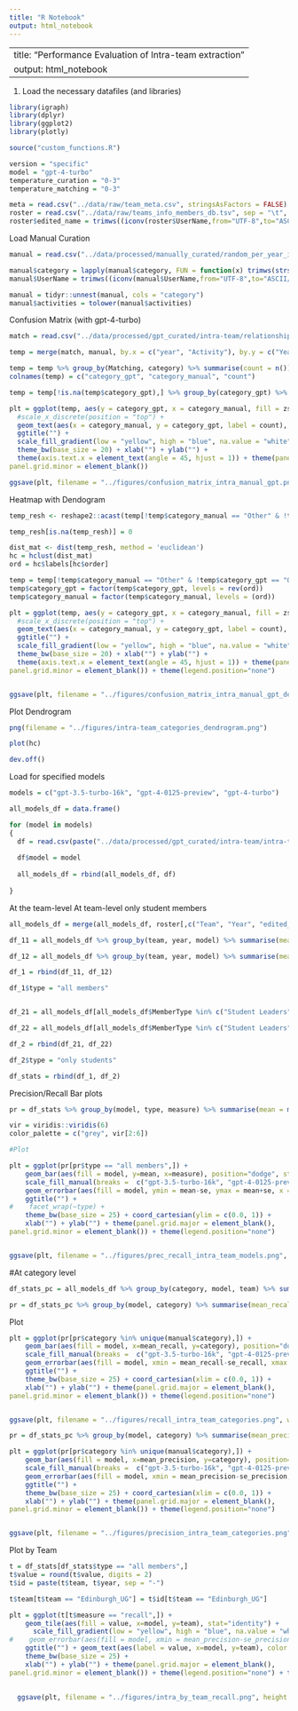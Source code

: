 ```yaml
---
title: "R Notebook"
output: html_notebook
---
```


---
title: "Performance Evaluation of Intra-team extraction"
output: html_notebook
---

  
1. Load the necessary datafiles (and libraries)

```r

library(igraph)
library(dplyr)
library(ggplot2)
library(plotly)

source("custom_functions.R")

version = "specific"
model = "gpt-4-turbo"
temperature_curation = "0-3"
temperature_matching = "0-3"

meta = read.csv("../data/raw/team_meta.csv", stringsAsFactors = FALSE)
roster = read.csv("../data/raw/teams_info_members_db.tsv", sep = "\t", stringsAsFactors = FALSE)
roster$edited_name = trimws((iconv(roster$UserName,from="UTF-8",to="ASCII//TRANSLIT")))


```


Load Manual Curation

```r

manual = read.csv("../data/processed/manually_curated/random_per_year_intra_team/intra-team_manual_annotated_new.csv", stringsAsFactors = FALSE)[,c("Year", "Team", "UserName", "MemberType", "activities", "category")]

manual$category = lapply(manual$category, FUN = function(x) trimws(strsplit(x, ",")[[1]])) 
manual$UserName = trimws((iconv(manual$UserName,from="UTF-8",to="ASCII//TRANSLIT")))

manual = tidyr::unnest(manual, cols = "category")
manual$activities = tolower(manual$activities)

```

Confusion Matrix (with gpt-4-turbo)

```r

match = read.csv("../data/processed/gpt_curated/intra-team/relationship_matching_manual.csv", stringsAsFactors = FALSE)

temp = merge(match, manual, by.x = c("year", "Activity"), by.y = c("Year", "activities"), all.y = TRUE)

temp = temp %>% group_by(Matching, category) %>% summarise(count = n())
colnames(temp) = c("category_gpt", "category_manual", "count")

temp = temp[!is.na(temp$category_gpt),] %>% group_by(category_gpt) %>% mutate(proportion = count/sum(count), zscore = (count-mean(count))/sd(count))

plt = ggplot(temp, aes(y = category_gpt, x = category_manual, fill = zscore)) + geom_tile(lwd = 1.5, linetype = 1) + theme_bw(base_size = 20) + 
  #scale_x_discrete(position = "top") +
  geom_text(aes(x = category_manual, y = category_gpt, label = count), color = "white") + 
  ggtitle("") + 
  scale_fill_gradient(low = "yellow", high = "blue", na.value = "white") +
  theme_bw(base_size = 20) + xlab("") + ylab("") + 
  theme(axis.text.x = element_text(angle = 45, hjust = 1)) + theme(panel.grid.major = element_blank(),
panel.grid.minor = element_blank())

ggsave(plt, filename = "../figures/confusion_matrix_intra_manual_gpt.png", width= 12, height = 10)

```

Heatmap with Dendogram

```r

temp_resh <- reshape2::acast(temp[!temp$category_manual == "Other" & !temp$category_gpt == "Other",], formula = category_gpt~category_manual, value.var = "proportion")

temp_resh[is.na(temp_resh)] = 0

dist_mat <- dist(temp_resh, method = 'euclidean')
hc = hclust(dist_mat)
ord = hc$labels[hc$order]

temp = temp[!temp$category_manual == "Other" & !temp$category_gpt == "Other",]
temp$category_gpt = factor(temp$category_gpt, levels = rev(ord))
temp$category_manual = factor(temp$category_manual, levels = (ord))

plt = ggplot(temp, aes(y = category_gpt, x = category_manual, fill = zscore)) + geom_tile(lwd = 1.5, linetype = 1) + theme_bw(base_size = 20) + 
  #scale_x_discrete(position = "top") +
  geom_text(aes(x = category_manual, y = category_gpt, label = count), color = "white") + 
  ggtitle("") + 
  scale_fill_gradient(low = "yellow", high = "blue", na.value = "white") +
  theme_bw(base_size = 20) + xlab("") + ylab("") + 
  theme(axis.text.x = element_text(angle = 45, hjust = 1)) + theme(panel.grid.major = element_blank(),
panel.grid.minor = element_blank()) + theme(legend.position="none")


ggsave(plt, filename = "../figures/confusion_matrix_intra_manual_gpt_dend_ordered.png", width= 12, height = 10)


```

Plot Dendrogram

```r

png(filename = "../figures/intra-team_categories_dendrogram.png")

plot(hc)

dev.off()

```


Load for specified models

```r

models = c("gpt-3.5-turbo-16k", "gpt-4-0125-preview", "gpt-4-turbo")

all_models_df = data.frame()

for (model in models)
{
  df = read.csv(paste("../data/processed/gpt_curated/intra-team/intra-team_merged_", version, "_", model, "_", temperature_matching, "_", temperature_curation, ".csv", sep = ""), stringsAsFactors = FALSE)
  
  df$model = model
  
  all_models_df = rbind(all_models_df, df)
  
}


```

At the team-level
At team-level only student members


```r

all_models_df = merge(all_models_df, roster[,c("Team", "Year", "edited_name", "MemberType")], by.x = c("team", "year", "member"), by.y = c("Team", "Year", "edited_name"), all.x = TRUE)

df_11 = all_models_df %>% group_by(team, year, model) %>% summarise(measure = "precision", value = sum(in_gpt == TRUE & in_manual == TRUE, na.rm = TRUE)/sum(in_gpt == TRUE, na.rm = TRUE))

df_12 = all_models_df %>% group_by(team, year, model) %>% summarise(measure = "recall", value = sum(in_gpt == TRUE & in_manual == TRUE, na.rm = TRUE)/sum(in_manual == TRUE, na.rm = TRUE))

df_1 = rbind(df_11, df_12)

df_1$type = "all members"


df_21 = all_models_df[all_models_df$MemberType %in% c("Student Leaders", "Student Members"),] %>% group_by(team, year, model) %>% summarise(measure = "precision", value = sum(in_gpt == TRUE & in_manual == TRUE, na.rm = TRUE)/sum(in_gpt == TRUE, na.rm = TRUE))

df_22 = all_models_df[all_models_df$MemberType %in% c("Student Leaders", "Student Members"),] %>% group_by(team, year, model) %>% summarise(measure = "recall", value = sum(in_gpt == TRUE & in_manual == TRUE, na.rm = TRUE)/sum(in_manual == TRUE, na.rm = TRUE))

df_2 = rbind(df_21, df_22)

df_2$type = "only students"

df_stats = rbind(df_1, df_2)

```

Precision/Recall Bar plots

```r

pr = df_stats %>% group_by(model, type, measure) %>% summarise(mean = mean(value, na.rm = TRUE), se = se(value))

vir = viridis::viridis(6)
color_palette = c("grey", vir[2:6])

#Plot

plt = ggplot(pr[pr$type == "all members",]) + 
    geom_bar(aes(fill = model, y=mean, x=measure), position="dodge", stat="identity") +
    scale_fill_manual(breaks =  c("gpt-3.5-turbo-16k", "gpt-4-0125-preview", "gpt-4-turbo"), values = (color_palette[c(3,4,5)])) +
    geom_errorbar(aes(fill = model, ymin = mean-se, ymax = mean+se, x = measure), width = 0.1, position = position_dodge(0.9)) +
    ggtitle("") +
#    facet_wrap(~type) + 
    theme_bw(base_size = 25) + coord_cartesian(ylim = c(0.0, 1)) + 
    xlab("") + ylab("") + theme(panel.grid.major = element_blank(),
panel.grid.minor = element_blank()) + theme(legend.position="none")


ggsave(plt, filename = "../figures/prec_recall_intra_team_models.png", width = 5, height = 5)

```


#At category level

```r

df_stats_pc = all_models_df %>% group_by(category, model, team) %>% summarise(precision = sum(in_gpt == TRUE & in_manual == TRUE, na.rm = TRUE)/sum(in_gpt == TRUE, na.rm = TRUE), recall = sum(in_gpt == TRUE & in_manual == TRUE, na.rm = TRUE)/sum(in_manual == TRUE, na.rm = TRUE))

pr = df_stats_pc %>% group_by(model, category) %>% summarise(mean_recall = mean(recall, na.rm = TRUE), se_recall = se(recall))

```


Plot

```r

plt = ggplot(pr[pr$category %in% unique(manual$category),]) + 
    geom_bar(aes(fill = model, x=mean_recall, y=category), position="dodge", stat="identity") +
    scale_fill_manual(breaks =  c("gpt-3.5-turbo-16k", "gpt-4-0125-preview", "gpt-4-turbo"), values = (color_palette[c(3,4,5)])) +
    geom_errorbar(aes(fill = model, xmin = mean_recall-se_recall, xmax = mean_recall+se_recall, y = category), width = 0.1, position = position_dodge(1)) +
    ggtitle("") +
    theme_bw(base_size = 25) + coord_cartesian(xlim = c(0.0, 1)) + 
    xlab("") + ylab("") + theme(panel.grid.major = element_blank(),
panel.grid.minor = element_blank()) + theme(legend.position="none")


ggsave(plt, filename = "../figures/recall_intra_team_categories.png", width = 8, height = 24)

pr = df_stats_pc %>% group_by(model, category) %>% summarise(mean_precision = mean(precision, na.rm = TRUE), se_precision = se(precision))

plt = ggplot(pr[pr$category %in% unique(manual$category),]) + 
    geom_bar(aes(fill = model, x=mean_precision, y=category), position="dodge", stat="identity") +
    scale_fill_manual(breaks =  c("gpt-3.5-turbo-16k", "gpt-4-0125-preview", "gpt-4-turbo"), values = (color_palette[c(3,4,5)])) +
    geom_errorbar(aes(fill = model, xmin = mean_precision-se_precision, xmax = mean_precision+se_precision, y = category), width = 0.1, position = position_dodge(1)) +
    ggtitle("") +
    theme_bw(base_size = 25) + coord_cartesian(xlim = c(0.0, 1)) + 
    xlab("") + ylab("") + theme(panel.grid.major = element_blank(),
panel.grid.minor = element_blank()) + theme(legend.position="none")


ggsave(plt, filename = "../figures/precision_intra_team_categories.png", width = 8, height = 24)


```

Plot by Team

```r

t = df_stats[df_stats$type == "all members",]
t$value = round(t$value, digits = 2)
t$id = paste(t$team, t$year, sep = "-")

t$team[t$team == "Edinburgh_UG"] = t$id[t$team == "Edinburgh_UG"]

plt = ggplot(t[t$measure == "recall",]) + 
    geom_tile(aes(fill = value, x=model, y=team), stat="identity") +
      scale_fill_gradient(low = "yellow", high = "blue", na.value = "white") +
#    geom_errorbar(aes(fill = model, xmin = mean_precision-se_precision, xmax = mean_precision+se_precision, y = category), width = 0.1, position = position_dodge(1)) +
    ggtitle("") + geom_text(aes(label = value, x=model, y=team), color = "white") + 
    theme_bw(base_size = 25) + 
    xlab("") + ylab("") + theme(panel.grid.major = element_blank(),
panel.grid.minor = element_blank()) + theme(legend.position="none") + theme(axis.text.x = element_text(angle = 45, hjust = 1))

  
  ggsave(plt, filename = "../figures/intra_by_team_recall.png", height = 15, width = 5)

```

